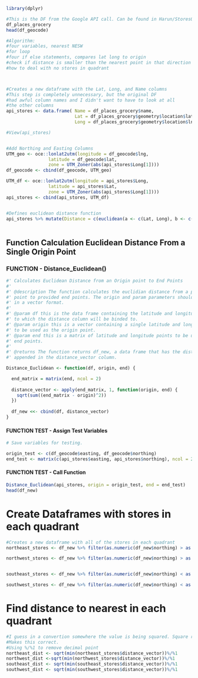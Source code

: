 ```r
library(dplyr)
```
```r
#This is the DF from the Google API call. Can be found in Harun/StoresOutputAPI.rmd
df_places_grocery
head(df_geocode)
```
```r
#Algorithm:
#four variables, nearest NESW
#for loop 
#four if else statements, compares lat long to origin
#check if distance is smaller than the nearest point in that direction
#how to deal with no stores in quadrant



#Creates a new dataframe with the Lat, Long, and Name columns
#This step is completely unnecessary, but the original DF
#had awful column names and I didn't want to have to look at all 
#the other columns
api_stores <- data.frame( Name = df_places_grocery$name, 
                          Lat = df_places_grocery$geometry$location$lat,
                          Long = df_places_grocery$geometry$location$lng)

#View(api_stores)


#Add Northing and Easting Columns
UTM_geo <- oce::lonlat2utm(longitude = df_geocode$lng, 
                latitude = df_geocode$lat,
                zone = UTM_Zoner(abs(api_stores$Long[1])))
df_geocode <- cbind(df_geocode, UTM_geo)

UTM_df <- oce::lonlat2utm(longitude = api_stores$Long, 
                latitude = api_stores$Lat,
                zone = UTM_Zoner(abs(api_stores$Long[1])))
api_stores <- cbind(api_stores, UTM_df)


#Defines euclidean distance function
api_stores %>% mutate(Distance = c(euclidean(a <- c(Lat, Long), b <- c(df_geocode$lat, df_geocode$lng))))
  
```


## Function Calculation Euclidean Distance From a Single Origin Point
### FUNCTION - Distance_Euclidean()
```r
#' Calculates Euclidean Distance from an Origin point to End Points
#' 
#' @description The function calculates the euclidian distance from a provided origin
#' point to provided end points. The origin and param parameters should be provided
#' in a vector format. 
#' 
#' @param df this is the data frame containing the latitude and longitude points
#' to which the distance column will be binded to.
#' @param origin this is a vector containing a single latitude and longitude point
#' to be used as the origin point.
#' @param end this is a matrix of latitude and longitude points to be used as the 
#' end points.
#' 
#' @returns The function returns df_new, a data frame that has the distance calculations
#' appended in the distance_vector column.

Distance_Euclidean <- function(df, origin, end) {

  end_matrix = matrix(end, ncol = 2)
  
  distance_vector <- apply(end_matrix, 1, function(origin, end) {
    sqrt(sum((end_matrix - origin)^2))
  })
  
  df_new <<- cbind(df, distance_vector)
}
```

#### FUNCTION TEST - Assign Test Variables
```r
# Save variables for testing.

origin_test <- c(df_geocode$easting, df_geocode$northing)
end_test <- matrix(c(api_stores$easting, api_stores$northing), ncol = 2)
```

#### FUNCTION TEST - Call Function
```r
Distance_Euclidean(api_stores, origin = origin_test, end = end_test)
head(df_new)
```

# Create Dataframes with stores in each quadrant
```r
#Creates a new dataframe with all of the stores in each quadrant
northeast_stores <- df_new %>% filter(as.numeric(df_new$northing) > as.numeric(df_geocode$northing[1]) & as.numeric(df_new$easting) > as.numeric(df_geocode$easting[1]))

northwest_stores <- df_new %>% filter(as.numeric(df_new$northing) > as.numeric(df_geocode$northing[1]) & as.numeric(df_new$easting) < as.numeric(df_geocode$easting[1]))


southeast_stores <- df_new %>% filter(as.numeric(df_new$northing) < as.numeric(df_geocode$northing[1]) & as.numeric(df_new$easting) > as.numeric(df_geocode$easting[1]))

southwest_stores <- df_new %>% filter(as.numeric(df_new$northing) < as.numeric(df_geocode$northing[1]) & as.numeric(df_new$easting) < as.numeric(df_geocode$easting[1]))
```

# Find distance to nearest in each quadrant
```r
#I guess in a convertion somewhere the value is being squared. Square rooting
#Makes this correct. 
#Using %/%1 to remove decimal point
northeast_dist <- sqrt(min(northeast_stores$distance_vector))%/%1
northwest_dist <-sqrt(min(northwest_stores$distance_vector))%/%1
southeast_dist <- sqrt(min(southeast_stores$distance_vector))%/%1
southwest_dist <- sqrt(min(southwest_stores$distance_vector))%/%1


```
